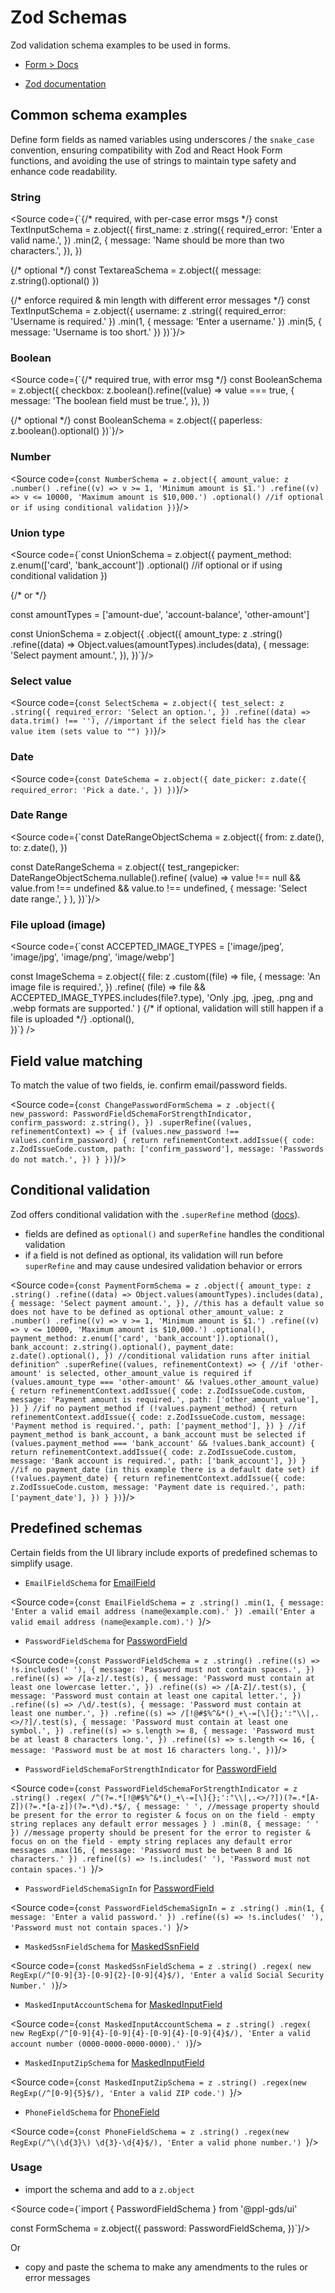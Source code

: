 
# Zod Schemas

Zod validation schema examples to be used in forms. 

- [Form > Docs](/docs/forms-form--docs)

- [Zod documentation](https://zod.dev/?id=basic-usage)


## Common schema examples

Define form fields as named variables using underscores / the `snake_case` convention, ensuring compatibility with Zod and React Hook Form functions, and avoiding the use of strings to maintain type safety and enhance code readability.
### String

<Source code={`{/* required, with per-case error msgs */}
const TextInputSchema = z.object({
first_name: z
  .string({
    required_error: 'Enter a valid name.',
  })
  .min(2, {
    message: 'Name should be more than two characters.',
  }),
})

{/* optional */}
const TextareaSchema = z.object({
  message: z.string().optional()
})

{/* enforce required & min length with different error messages */}
const TextInputSchema = z.object({
	username: z
    .string({ required_error: 'Username is required.' })
    .min(1, { message: 'Enter a username.' })
    .min(5, { message: 'Username is too short.' })
})`}/>

### Boolean 

<Source code={`{/* required true, with error msg */}
const BooleanSchema = z.object({
  checkbox: z.boolean().refine((value) => value === true, {
    message: 'The boolean field must be true.',
  }),
})

{/* optional */}
const BooleanSchema = z.object({
  paperless: z.boolean().optional()
})`}/>

### Number

<Source code={`const NumberSchema = z.object({
  amount_value: z
    .number()
    .refine((v) => v >= 1, 'Minimum amount is $1.')
    .refine((v) => v <= 10000, 'Maximum amount is $10,000.')
    .optional() //if optional or if using conditional validation
})`}/>

### Union type

<Source code={`const UnionSchema = z.object({
  payment_method: z.enum(['card', 'bank_account'])
    .optional() //if optional or if using conditional validation
})

{/* or */}

const amountTypes = ['amount-due', 'account-balance', 'other-amount']

const UnionSchema = z.object({
  .object({
  amount_type: z
    .string()
    .refine((data) => Object.values(amountTypes).includes(data), {
      message: 'Select payment amount.',
    }),
})`}/>

### Select value

<Source code={`const SelectSchema = z.object({
  test_select: z
    .string({
      required_error: 'Select an option.',
    })
    .refine((data) => data.trim() !== ''), //important if the select field has the clear value item (sets value to "")
})`}/>

### Date

<Source code={`const DateSchema = z.object({
  date_picker: z.date({
    required_error: 'Pick a date.',
  })
})`}/>

### Date Range

<Source code={`const DateRangeObjectSchema = z.object({
  from: z.date(),
  to: z.date(),
})

const DateRangeSchema = z.object({
  test_rangepicker: DateRangeObjectSchema.nullable().refine(
    (value) =>
      value !== null && value.from !== undefined && value.to !== undefined,
    {
      message: 'Select date range.',
    }
  ),
})`}/>

### File upload (image)

<Source code={`const ACCEPTED_IMAGE_TYPES = ['image/jpeg', 'image/jpg', 'image/png', 'image/webp']

const ImageSchema = z.object({
  file: z
    .custom<File>((file) => file, {
      message: 'An image file is required.',
    })
    .refine(
      (file) => file && ACCEPTED_IMAGE_TYPES.includes(file?.type),
      'Only .jpg, .jpeg, .png and .webp formats are supported.'
    )
  {/* if optional, validation will still happen if a file is uploaded */}
  .optional(),  
})`} />

## Field value matching

To match the value of two fields, ie. confirm email/password fields.

<Source code={`const ChangePasswordFormSchema = z
.object({
  new_password: PasswordFieldSchemaForStrengthIndicator,
  confirm_password: z.string(),
})
.superRefine((values, refinementContext) => {
  if (values.new_password !== values.confirm_password) {
    return refinementContext.addIssue({
      code: z.ZodIssueCode.custom,
      path: ['confirm_password'],
      message: 'Passwords do not match.',
    })
  }
})`}/>


## Conditional validation

Zod offers conditional validation with the `.superRefine` method ([docs](https://zod.dev/?id=superrefine)).
- fields are defined as `optional()` and `superRefine` handles the conditional validation
- if a field is not defined as optional, its validation will run before `superRefine` and may cause undesired validation behavior or errors

<Source code={`const PaymentFormSchema = z
  .object({
    amount_type: z
      .string()
      .refine((data) => Object.values(amountTypes).includes(data), {
        message: 'Select payment amount.',
      }), //this has a default value so does not have to be defined as optional
    other_amount_value: z
      .number()
      .refine((v) => v >= 1, 'Minimum amount is $1.')
      .refine((v) => v <= 10000, 'Maximum amount is $10,000.')
      .optional(),
		payment_method: z.enum(['card', 'bank_account']).optional(),
		bank_account: z.string().optional(),
		payment_date: z.date().optional(),
	})
	//conditional validation runs after initial definition^
  .superRefine((values, refinementContext) => {
    //if 'other-amount' is selected, other_amount_value is required
    if (values.amount_type === 'other-amount' && !values.other_amount_value) {
      return refinementContext.addIssue({
        code: z.ZodIssueCode.custom,
        message: 'Payment amount is required.',
        path: ['other_amount_value'],
      })
    }
    //if no payment_method
    if (!values.payment_method) {
      return refinementContext.addIssue({
        code: z.ZodIssueCode.custom,
        message: 'Payment method is required.',
        path: ['payment_method'],
      })
    }
    //if payment_method is bank_account, a bank_account must be selected
    if (values.payment_method === 'bank_account' && !values.bank_account) {
      return refinementContext.addIssue({
        code: z.ZodIssueCode.custom,
        message: 'Bank account is required.',
        path: ['bank_account'],
      })
    }
    //if no payment_date (in this example there is a default date set)
    if (!values.payment_date) {
      return refinementContext.addIssue({
        code: z.ZodIssueCode.custom,
        message: 'Payment date is required.',
        path: ['payment_date'],
      })
    }
  })`}/>  

## Predefined schemas

Certain fields from the UI library include exports of predefined schemas to simplify usage.

- `EmailFieldSchema` for [EmailField](/docs/forms-fields-emailfield--docs)

<Source code={`const EmailFieldSchema = z
	.string()
	.min(1, { message: 'Enter a valid email address (name@example.com).' })
	.email('Enter a valid email address (name@example.com).')
`}/>


- `PasswordFieldSchema` for [PasswordField](/docs/forms-fields-passwordfield--docs)

<Source code={`const PasswordFieldSchema = z
  .string()
  .refine((s) => !s.includes(' '), {
    message: 'Password must not contain spaces.',
  })
  .refine((s) => /[a-z]/.test(s), {
    message: 'Password must contain at least one lowercase letter.',
  })
  .refine((s) => /[A-Z]/.test(s), {
    message: 'Password must contain at least one capital letter.',
  })
  .refine((s) => /\d/.test(s), {
    message: 'Password must contain at least one number.',
  })
  .refine((s) => /[!@#$%^&*()_+\-=[\]{};':"\\|,.<>/?]/.test(s), {
    message: 'Password must contain at least one symbol.',
  })
  .refine((s) => s.length >= 8, {
    message: 'Password must be at least 8 characters long.',
  })
  .refine((s) => s.length <= 16, {
    message: 'Password must be at most 16 characters long.',
})`}/>

- `PasswordFieldSchemaForStrengthIndicator` for [PasswordField](/docs/forms-fields-passwordfield--docs)

<Source code={`const PasswordFieldSchemaForStrengthIndicator = z
  .string()
  .regex(
    /^(?=.*[!@#$%^&*()_+\-=[\]{};':"\\|,.<>/?])(?=.*[A-Z])(?=.*[a-z])(?=.*\d).*$/,
    {
      message: ' ', //message property should be present for the error to register & focus on on the field - empty string replaces any default error messages
    }
  )
  .min(8, { message: ' ' }) //message property should be present for the error to register & focus on on the field - empty string replaces any default error messages
  .max(16, { message: 'Password must be between 8 and 16 characters.' })
  .refine((s) => !s.includes(' '), 'Password must not contain spaces.')
`}/>

- `PasswordFieldSchemaSignIn` for [PasswordField](/docs/forms-fields-passwordfield--docs)

<Source code={`const PasswordFieldSchemaSignIn = z
  .string()
  .min(1, { message: 'Enter a valid password.' })
  .refine((s) => !s.includes(' '), 'Password must not contain spaces.')
`}/>


- `MaskedSsnFieldSchema` for [MaskedSsnField](/docs/forms-fields-maskedssnfield--docs)

<Source code={`const MaskedSsnFieldSchema = z
  .string()
  .regex(
    new RegExp(/^[0-9]{3}-[0-9]{2}-[0-9]{4}$/),
    'Enter a valid Social Security Number.'
  )`}/>

-  `MaskedInputAccountSchema` for [MaskedInputField](/docs/forms-fields-maskedinputfield--docs)

<Source code={`const MaskedInputAccountSchema = z
  .string()
  .regex(
    new RegExp(/^[0-9]{4}-[0-9]{4}-[0-9]{4}-[0-9]{4}$/),
    'Enter a valid account number (0000-0000-0000-0000).'
  )`}/>


- `MaskedInputZipSchema` for [MaskedInputField](/docs/forms-fields-maskedinputfield--docs)

<Source code={`const MaskedInputZipSchema = z
  .string()
  .regex(new RegExp(/^[0-9]{5}$/), 'Enter a valid ZIP code.')
`}/>

-  `PhoneFieldSchema` for [PhoneField](/docs/forms-fields-phonefield--docs)

<Source code={`const PhoneFieldSchema = z
	.string()
	.regex(new RegExp(/^\(\d{3}\) \d{3}-\d{4}$/), 'Enter a valid phone number.')
`}/>

### Usage

- import the schema and add to a `z.object`

<Source code={`import { PasswordFieldSchema } from '@ppl-gds/ui'

const FormSchema = z.object({
  password: PasswordFieldSchema,
})`}/>

Or

- copy and paste the schema to make any amendments to the rules or error messages
